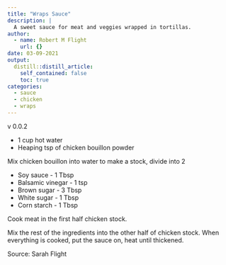 ```yaml
---
title: "Wraps Sauce"
description: |
  A sweet sauce for meat and veggies wrapped in tortillas.
author:
  - name: Robert M Flight
    url: {}
date: 03-09-2021
output:
  distill::distill_article:
    self_contained: false
    toc: true
categories:
  - sauce
  - chicken
  - wraps
---
```


v 0.0.2

* 1 cup hot water
* Heaping tsp of chicken bouillon powder

Mix chicken bouillon into water to make a stock, divide into 2

* Soy sauce - 1 Tbsp
* Balsamic vinegar - 1 tsp
* Brown sugar - 3 Tbsp 
* White sugar - 1 Tbsp 
* Corn starch - 1 Tbsp 

Cook meat in the first half chicken stock.

Mix the rest of the ingredients into the other half of chicken stock. When everything is cooked, put the sauce on, heat until thickened.

Source: Sarah Flight
